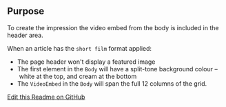 ## Purpose

To create the impression the video embed from the body is included in the header area.

When an article has the `short film` format applied:

- The page header won't display a featured image
- The first element in the `Body` will have a split-tone background colour – white at the top, and cream at the bottom
- The `VideoEmbed` in the `Body` will span the full 12 columns of the grid.

[Edit this Readme on GitHub](https://github.com/wellcomecollection/wellcomecollection.org/edit/main/common/views/components/PageHeader/ShortFilm_README.mdx)
